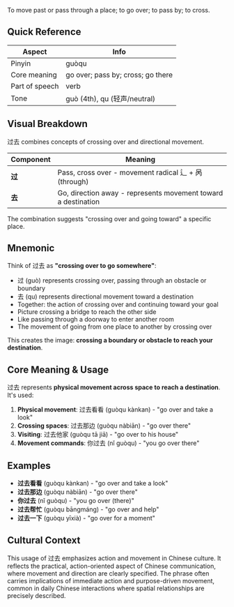To move past or pass through a place; to go over; to pass by; to cross.

## Quick Reference

| Aspect         | Info                              |
| -------------- | --------------------------------- |
| Pinyin         | guòqu                             |
| Core meaning   | go over; pass by; cross; go there |
| Part of speech | verb                              |
| Tone           | guò (4th), qu (轻声/neutral)      |

## Visual Breakdown

过去 combines concepts of crossing over and directional movement.

| Component | Meaning                                                      |
| --------- | ------------------------------------------------------------ |
| **过**    | Pass, cross over - movement radical 辶 + 呙 (through)      |
| **去**    | Go, direction away - represents movement toward a destination |

The combination suggests "crossing over and going toward" a specific place.

## Mnemonic

Think of 过去 as **"crossing over to go somewhere"**:

- 过 (guò) represents crossing over, passing through an obstacle or boundary
- 去 (qu) represents directional movement toward a destination
- Together: the action of crossing over and continuing toward your goal
- Picture crossing a bridge to reach the other side
- Like passing through a doorway to enter another room
- The movement of going from one place to another by crossing over

This creates the image: **crossing a boundary or obstacle to reach your destination**.

## Core Meaning & Usage

过去 represents **physical movement across space to reach a destination**. It's used:

1. **Physical movement**: 过去看看 (guòqu kànkan) - "go over and take a look"
2. **Crossing spaces**: 过去那边 (guòqu nàbiān) - "go over there"
3. **Visiting**: 过去他家 (guòqu tā jiā) - "go over to his house"
4. **Movement commands**: 你过去 (nǐ guòqu) - "you go over there"

## Examples

- **过去看看** (guòqu kànkan) - "go over and take a look"
- **过去那边** (guòqu nàbiān) - "go over there"
- **你过去** (nǐ guòqu) - "you go over (there)"
- **过去帮忙** (guòqu bāngmáng) - "go over and help"
- **过去一下** (guòqu yīxià) - "go over for a moment"

## Cultural Context

This usage of 过去 emphasizes action and movement in Chinese culture. It reflects the practical, action-oriented aspect of Chinese communication, where movement and direction are clearly specified. The phrase often carries implications of immediate action and purpose-driven movement, common in daily Chinese interactions where spatial relationships are precisely described.
